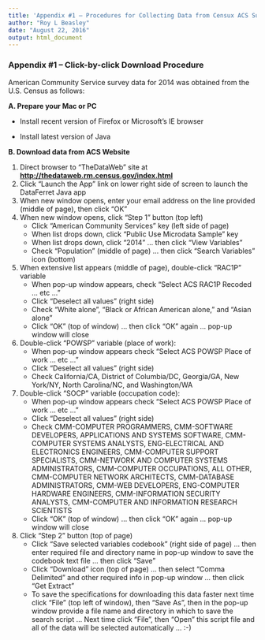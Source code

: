 ```yaml
---
title: 'Appendix #1 — Procedures for Collecting Data from Censux ACS Survey'
author: "Roy L Beasley"
date: "August 22, 2016"
output: html_document
---
```

### Appendix #1 -- Click-by-click Download Procedure

American Community Service survey data for 2014 was obtained from the U.S. Census as follows:

<b>A. Prepare your Mac or PC </b>    

* Install recent version of Firefox or Microsoft's IE browser 

* Install latest version of Java


<b>B. Download data from ACS Website</b>

1. Direct browser to "TheDataWeb" site at<b> [http://thedataweb.rm.census.gov/index.html](http://thedataweb.rm.census.gov/index.html)</b>
2. Click "Launch the App" link on lower right side of screen to launch the DataFerret Java app
3. When new window opens, enter your email address on the line provided (middle of page), then click "OK"
4. When new window opens, click "Step 1" button (top left)
    + Click "American Community Services" key (left side of page)
    + When list drops down, click "Public Use Microdata Sample" key
    + When list drops down, click "2014" ... then click "View Variables"
    + Check "Population" (middle of page) ... then click "Search Variables" icon (bottom)
5. When extensive list appears (middle of page), double-click "RAC1P" variable
    + When pop-up window appears, check "Select ACS RAC1P Recoded ... etc ..."
    + Click "Deselect all values" (right side)
    + Check "White alone", "Black or African American alone," and "Asian alone"
    + Click "OK" (top of window) ... then click "OK" again ... pop-up window will close
6. Double-click "POWSP" variable (place of work):   
    + When pop-up window appears check "Select ACS POWSP Place of work ... etc ..."
    + Click "Deselect all values" (right side)
    + Check California/CA, District of Columbia/DC, Georgia/GA, New York/NY, North Carolina/NC, and Washington/WA
6. Double-click "SOCP" variable (occupation code):   
    + When pop-up window appears check "Select ACS POWSP Place of work ... etc ..."
    + Click "Deselect all values" (right side)
    + Check CMM-COMPUTER PROGRAMMERS, CMM-SOFTWARE DEVELOPERS, APPLICATIONS AND SYSTEMS SOFTWARE, CMM-COMPUTER SYSTEMS ANALYSTS, ENG-ELECTRICAL AND ELECTRONICS ENGINEERS, CMM-COMPUTER SUPPORT SPECIALISTS, CMM-NETWORK AND COMPUTER SYSTEMS ADMINISTRATORS, CMM-COMPUTER OCCUPATIONS, ALL OTHER, CMM-COMPUTER NETWORK ARCHITECTS, CMM-DATABASE ADMINISTRATORS, CMM-WEB DEVELOPERS, ENG-COMPUTER HARDWARE ENGINEERS, CMM-INFORMATION SECURITY ANALYSTS, CMM-COMPUTER AND INFORMATION RESEARCH SCIENTISTS
    + Click "OK" (top of window) ... then click "OK" again ... pop-up window will close
8. Click "Step 2" button (top of page)
    + Click "Save selected variables codebook" (right side of page) ... then enter required file and directory name in pop-up window to save the codebook text file ... then click "Save" 
    + Click "Download" icon (top of page) ... then select "Comma Delimited" and other required info in pop-up window ... then click "Get Extract"
    + To save the specifications for downloading this data faster next time click "File" (top left of window), then "Save As", then in the pop-up window provide a file name and directory in which to save the search script ... Next time click "File", then "Open" this script file and all of the data will be selected automatically ... :-)
